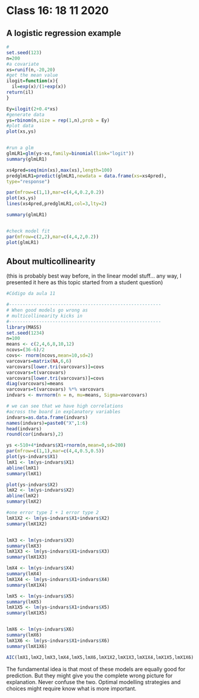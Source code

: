 # Class 16: 18 11 2020 {#aula16}

## A logistic regression example

```r

#
set.seed(123)
n=200
#a covariate
xs=runif(n,-20,20)
#get the mean value
ilogit=function(x){
  il=exp(x)/(1+exp(x))
return(il)
}

Ey=ilogit(2+0.4*xs)
#generate data
ys=rbinom(n,size = rep(1,n),prob = Ey)
#plot data
plot(xs,ys)


#run a glm
glmLR1=glm(ys~xs,family=binomial(link="logit"))
summary(glmLR1)

xs4pred=seq(min(xs),max(xs),length=100)
predglmLR1=predict(glmLR1,newdata = data.frame(xs=xs4pred),
type="response")

par(mfrow=c(1,1),mar=c(4,4,0.2,0.2))
plot(xs,ys)
lines(xs4pred,predglmLR1,col=3,lty=2)

summary(glmLR1)


#check model fit
par(mfrow=c(2,2),mar=c(4,4,2,0.2))
plot(glmLR1)

```

## About multicollinearity

(this is probably best way before, in the linear model stuff... any way, I presented it here as this topic started from a student question)

```r
#Código da aula 11

#--------------------------------------------------------
# When good models go wrong as 
# multicollinearity kicks in
#--------------------------------------------------------
library(MASS)
set.seed(1234)
n=100
means <- c(2,4,6,8,10,12)
ncovs=(36-6)/2
covs<- rnorm(ncovs,mean=10,sd=2)
varcovars=matrix(NA,6,6)
varcovars[lower.tri(varcovars)]=covs
varcovars=t(varcovars)
varcovars[lower.tri(varcovars)]=covs
diag(varcovars)=means
varcovars=t(varcovars) %*% varcovars
indvars <- mvrnorm(n = n, mu=means, Sigma=varcovars)

# we can see that we have high correlations 
#across the board in explanatory variables
indvars=as.data.frame(indvars)
names(indvars)=paste0("X",1:6)
head(indvars)
round(cor(indvars),2)

ys <-510+4*indvars$X1+rnorm(n,mean=0,sd=200)
par(mfrow=c(1,1),mar=c(4,4,0.5,0.5))
plot(ys~indvars$X1)
lmX1 <- lm(ys~indvars$X1)
abline(lmX1)
summary(lmX1)

plot(ys~indvars$X2)
lmX2 <- lm(ys~indvars$X2)
abline(lmX2)
summary(lmX2)

#one error type I + 1 error type 2
lmX1X2 <- lm(ys~indvars$X1+indvars$X2)
summary(lmX1X2)


lmX3 <- lm(ys~indvars$X3)
summary(lmX3)
lmX1X3 <- lm(ys~indvars$X1+indvars$X3)
summary(lmX1X3)

lmX4 <- lm(ys~indvars$X4)
summary(lmX4)
lmX1X4 <- lm(ys~indvars$X1+indvars$X4)
summary(lmX1X4)

lmX5 <- lm(ys~indvars$X5)
summary(lmX5)
lmX1X5 <- lm(ys~indvars$X1+indvars$X5)
summary(lmX1X5)


lmX6 <- lm(ys~indvars$X6)
summary(lmX6)
lmX1X6 <- lm(ys~indvars$X1+indvars$X6)
summary(lmX1X6)

AIC(lmX1,lmX2,lmX3,lmX4,lmX5,lmX6,lmX1X2,lmX1X3,lmX1X4,lmX1X5,lmX1X6)

```

The fundamental idea is that most of these models are equally good for prediction. But they might give you the complete wrong picture for explanation. Never confuse the two. Optimal modelling strategies and choices might require know what is more important.
